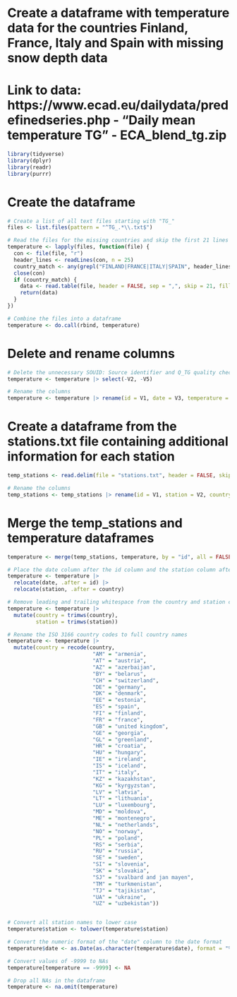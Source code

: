 # Create a dataframe with temperature data for the countries Finland, France, Italy and Spain with missing snow depth data
# Link to data:  https://www.ecad.eu/dailydata/predefinedseries.php  -  "Daily mean temperature TG" - ECA_blend_tg.zip
```r
library(tidyverse)
library(dplyr)
library(readr)
library(purrr)
```

# Create the dataframe 
```r
# Create a list of all text files starting with "TG_"
files <- list.files(pattern = "^TG_.*\\.txt$")

# Read the files for the missing countries and skip the first 21 lines
temperature <- lapply(files, function(file) {
  con <- file(file, "r")
  header_lines <- readLines(con, n = 25)
  country_match <- any(grepl("FINLAND|FRANCE|ITALY|SPAIN", header_lines))
  close(con)
  if (country_match) {
    data <- read.table(file, header = FALSE, sep = ",", skip = 21, fill = TRUE)
    return(data)
  }
})

# Combine the files into a dataframe
temperature <- do.call(rbind, temperature)
```

# Delete and rename columns
```r
# Delete the unnecessary SOUID: Source identifier and Q_TG quality check columns
temperature <- temperature |> select(-V2, -V5)

# Rename the columns
temperature <- temperature |> rename(id = V1, date = V3, temperature = V4)
```

# Create a dataframe from the stations.txt file containing additional information for each station
```r
temp_stations <- read.delim(file = "stations.txt", header = FALSE, skip = 19, sep = ",")

# Rename the columns
temp_stations <- temp_stations |> rename(id = V1, station = V2, country = V3, latitude = V4, longitude = V5, height = V6)
```

# Merge the temp_stations and temperature dataframes
```r
temperature <- merge(temp_stations, temperature, by = "id", all = FALSE)

# Place the date column after the id column and the station column after the country column
temperature <- temperature |> 
  relocate(date, .after = id) |> 
  relocate(station, .after = country)
```


```r
# Remove leading and trailing whitespace from the country and station columns 
temperature <- temperature |>
  mutate(country = trimws(country),
         station = trimws(station))

# Rename the ISO 3166 country codes to full country names
temperature <- temperature |>
  mutate(country = recode(country, 
                           "AM" = "armenia",
                           "AT" = "austria",
                           "AZ" = "azerbaijan",
                           "BY" = "belarus",
                           "CH" = "switzerland",
                           "DE" = "germany",
                           "DK" = "denmark",
                           "EE" = "estonia",
                           "ES" = "spain",
                           "FI" = "finland",
                           "FR" = "france",
                           "GB" = "united kingdom",
                           "GE" = "georgia",
                           "GL" = "greenland",
                           "HR" = "croatia",
                           "HU" = "hungary",
                           "IE" = "ireland",
                           "IS" = "iceland",
                           "IT" = "italy",
                           "KZ" = "kazakhstan",
                           "KG" = "kyrgyzstan",
                           "LV" = "latvia",
                           "LT" = "lithuania",
                           "LU" = "luxembourg",
                           "MD" = "moldova",
                           "ME" = "montenegro",
                           "NL" = "netherlands",
                           "NO" = "norway",
                           "PL" = "poland",
                           "RS" = "serbia",
                           "RU" = "russia",
                           "SE" = "sweden",
                           "SI" = "slovenia",
                           "SK" = "slovakia",
                           "SJ" = "svalbard and jan mayen",
                           "TM" = "turkmenistan",
                           "TJ" = "tajikistan",
                           "UA" = "ukraine",
                           "UZ" = "uzbekistan"))


# Convert all station names to lower case
temperature$station <- tolower(temperature$station)

# Convert the numeric format of the "date" column to the date format
temperature$date <- as.Date(as.character(temperature$date), format = "%Y%m%d", origin = "1970-01-01")

# Convert values of -9999 to NAs
temperature[temperature == -9999] <- NA

# Drop all NAs in the dataframe
temperature <- na.omit(temperature)
```
